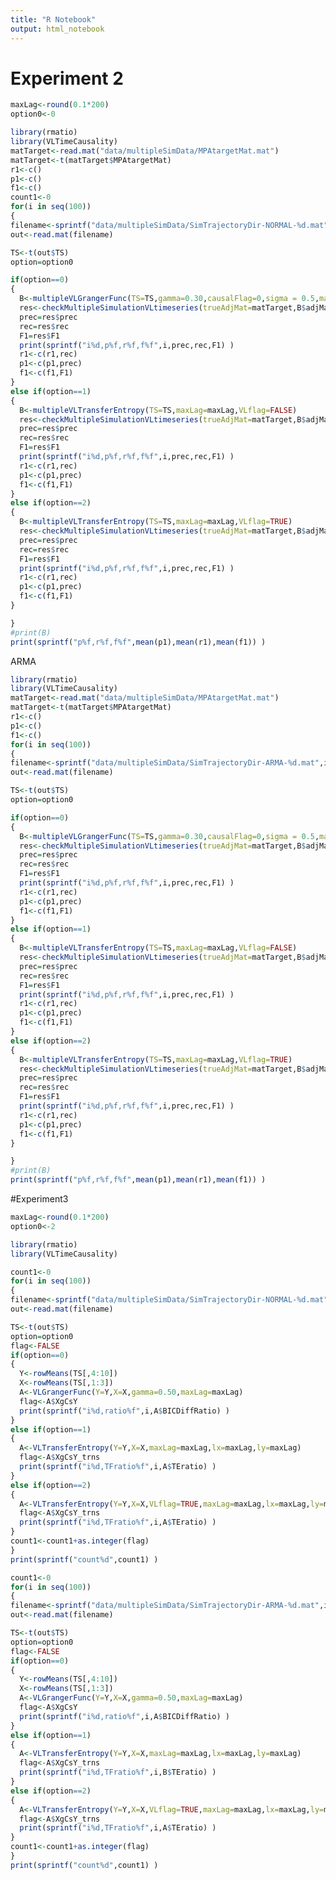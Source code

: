 ```yaml
---
title: "R Notebook"
output: html_notebook
---
```

# Experiment 2

```r
maxLag<-round(0.1*200)
option0<-0
```

```r
library(rmatio)
library(VLTimeCausality)
matTarget<-read.mat("data/multipleSimData/MPAtargetMat.mat")
matTarget<-t(matTarget$MPAtargetMat)
r1<-c()
p1<-c()
f1<-c()
count1<-0
for(i in seq(100))
{
filename<-sprintf("data/multipleSimData/SimTrajectoryDir-NORMAL-%d.mat",i)
out<-read.mat(filename)

TS<-t(out$TS)
option=option0

if(option==0)
{
  B<-multipleVLGrangerFunc(TS=TS,gamma=0.30,causalFlag=0,sigma = 0.5,maxLag=maxLag,VLflag=TRUE,autoLagflag=TRUE)
  res<-checkMultipleSimulationVLtimeseries(trueAdjMat=matTarget,B$adjMat)
  prec=res$prec
  rec=res$rec
  F1=res$F1
  print(sprintf("i%d,p%f,r%f,f%f",i,prec,rec,F1) )
  r1<-c(r1,rec)
  p1<-c(p1,prec)
  f1<-c(f1,F1)
}
else if(option==1)
{
  B<-multipleVLTransferEntropy(TS=TS,maxLag=maxLag,VLflag=FALSE)
  res<-checkMultipleSimulationVLtimeseries(trueAdjMat=matTarget,B$adjMat)
  prec=res$prec
  rec=res$rec
  F1=res$F1
  print(sprintf("i%d,p%f,r%f,f%f",i,prec,rec,F1) )
  r1<-c(r1,rec)
  p1<-c(p1,prec)
  f1<-c(f1,F1)
}
else if(option==2)
{
  B<-multipleVLTransferEntropy(TS=TS,maxLag=maxLag,VLflag=TRUE)
  res<-checkMultipleSimulationVLtimeseries(trueAdjMat=matTarget,B$adjMat)
  prec=res$prec
  rec=res$rec
  F1=res$F1
  print(sprintf("i%d,p%f,r%f,f%f",i,prec,rec,F1) )
  r1<-c(r1,rec)
  p1<-c(p1,prec)
  f1<-c(f1,F1)
}

}
#print(B)
print(sprintf("p%f,r%f,f%f",mean(p1),mean(r1),mean(f1)) )

```
ARMA
```r
library(rmatio)
library(VLTimeCausality)
matTarget<-read.mat("data/multipleSimData/MPAtargetMat.mat")
matTarget<-t(matTarget$MPAtargetMat)
r1<-c()
p1<-c()
f1<-c()
for(i in seq(100))
{
filename<-sprintf("data/multipleSimData/SimTrajectoryDir-ARMA-%d.mat",i)
out<-read.mat(filename)

TS<-t(out$TS)
option=option0

if(option==0)
{
  B<-multipleVLGrangerFunc(TS=TS,gamma=0.30,causalFlag=0,sigma = 0.5,maxLag=maxLag,VLflag=TRUE,autoLagflag=TRUE)
  res<-checkMultipleSimulationVLtimeseries(trueAdjMat=matTarget,B$adjMat)
  prec=res$prec
  rec=res$rec
  F1=res$F1
  print(sprintf("i%d,p%f,r%f,f%f",i,prec,rec,F1) )
  r1<-c(r1,rec)
  p1<-c(p1,prec)
  f1<-c(f1,F1)
}
else if(option==1)
{
  B<-multipleVLTransferEntropy(TS=TS,maxLag=maxLag,VLflag=FALSE)
  res<-checkMultipleSimulationVLtimeseries(trueAdjMat=matTarget,B$adjMat)
  prec=res$prec
  rec=res$rec
  F1=res$F1
  print(sprintf("i%d,p%f,r%f,f%f",i,prec,rec,F1) )
  r1<-c(r1,rec)
  p1<-c(p1,prec)
  f1<-c(f1,F1)
}
else if(option==2)
{
  B<-multipleVLTransferEntropy(TS=TS,maxLag=maxLag,VLflag=TRUE)
  res<-checkMultipleSimulationVLtimeseries(trueAdjMat=matTarget,B$adjMat)
  prec=res$prec
  rec=res$rec
  F1=res$F1
  print(sprintf("i%d,p%f,r%f,f%f",i,prec,rec,F1) )
  r1<-c(r1,rec)
  p1<-c(p1,prec)
  f1<-c(f1,F1)
}

}
#print(B)
print(sprintf("p%f,r%f,f%f",mean(p1),mean(r1),mean(f1)) )

```
#Experiment3

```r
maxLag<-round(0.1*200)
option0<-2
```


```r
library(rmatio)
library(VLTimeCausality)

count1<-0
for(i in seq(100))
{
filename<-sprintf("data/multipleSimData/SimTrajectoryDir-NORMAL-%d.mat",i)
out<-read.mat(filename)

TS<-t(out$TS)
option=option0
flag<-FALSE
if(option==0)
{
  Y<-rowMeans(TS[,4:10])
  X<-rowMeans(TS[,1:3])
  A<-VLGrangerFunc(Y=Y,X=X,gamma=0.50,maxLag=maxLag)
  flag<-A$XgCsY
  print(sprintf("i%d,ratio%f",i,A$BICDiffRatio) )
}
else if(option==1)
{
  A<-VLTransferEntropy(Y=Y,X=X,maxLag=maxLag,lx=maxLag,ly=maxLag)
  flag<-A$XgCsY_trns
  print(sprintf("i%d,TFratio%f",i,A$TEratio) )
}
else if(option==2)
{
  A<-VLTransferEntropy(Y=Y,X=X,VLflag=TRUE,maxLag=maxLag,lx=maxLag,ly=maxLag)
  flag<-A$XgCsY_trns
  print(sprintf("i%d,TFratio%f",i,A$TEratio) )
}
count1<-count1+as.integer(flag)
}
print(sprintf("count%d",count1) )
```

```r
count1<-0
for(i in seq(100))
{
filename<-sprintf("data/multipleSimData/SimTrajectoryDir-ARMA-%d.mat",i)
out<-read.mat(filename)

TS<-t(out$TS)
option=option0
flag<-FALSE
if(option==0)
{
  Y<-rowMeans(TS[,4:10])
  X<-rowMeans(TS[,1:3])
  A<-VLGrangerFunc(Y=Y,X=X,gamma=0.50,maxLag=maxLag)
  flag<-A$XgCsY
  print(sprintf("i%d,ratio%f",i,A$BICDiffRatio) )
}
else if(option==1)
{
  A<-VLTransferEntropy(Y=Y,X=X,maxLag=maxLag,lx=maxLag,ly=maxLag)
  flag<-A$XgCsY_trns
  print(sprintf("i%d,TFratio%f",i,B$TEratio) )
}
else if(option==2)
{
  A<-VLTransferEntropy(Y=Y,X=X,VLflag=TRUE,maxLag=maxLag,lx=maxLag,ly=maxLag)
  flag<-A$XgCsY_trns
  print(sprintf("i%d,TFratio%f",i,A$TEratio) )
}
count1<-count1+as.integer(flag)
}
print(sprintf("count%d",count1) )
```

